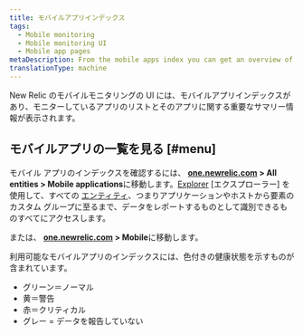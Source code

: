 ```yaml
---
title: モバイルアプリインデックス
tags:
  - Mobile monitoring
  - Mobile monitoring UI
  - Mobile app pages
metaDescription: From the mobile apps index you can get an overview of the health of your apps and dive deeper into specific apps.
translationType: machine
---
```


New Relic のモバイルモニタリングの UI には、モバイルアプリインデックスがあり、モニターしているアプリのリストとそのアプリに関する重要なサマリー情報が表示されます。

## モバイルアプリの一覧を見る [#menu]

モバイル アプリのインデックスを確認するには、 **[one.newrelic.com](https://one.newrelic.com/all-capabilities) > All entities > Mobile applications**に移動します。[Explorer](/docs/new-relic-one/use-new-relic-one/core-concepts/new-relic-explorer-view-performance-across-apps-services-hosts/) \[エクスプローラー] を使用して、すべての [エンティティ](/docs/new-relic-one/use-new-relic-one/core-concepts/what-entity-new-relic/)、つまりアプリケーションやホストから要素のカスタム グループに至るまで、データをレポートするものとして識別できるものすべてにアクセスします。

または、 **[one.newrelic.com](https://one.newrelic.com/all-capabilities) > Mobile**に移動します。

利用可能なモバイルアプリのインデックスには、色付きの健康状態を示すものが含まれています。

* グリーン＝ノーマル
* 黄＝警告
* 赤＝クリティカル
* グレー = データを報告していない
